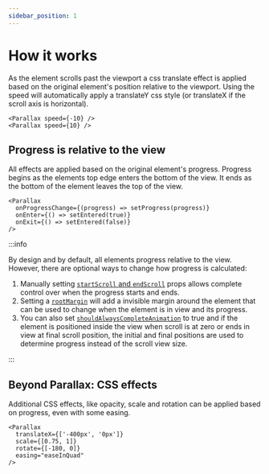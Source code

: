 ```yaml
---
sidebar_position: 1
---
```



# How it works

As the element scrolls past the viewport a css translate effect is applied based on the original element's position relative to the viewport. Using the speed will automatically apply a translateY css style (or translateX if the scroll axis is horizontal).

```tsx
<Parallax speed={-10} />
<Parallax speed={10} />
```

<HowItWorks />

## Progress is relative to the view

All effects are applied based on the original element's progress. Progress begins as the elements top edge enters the bottom of the view. It ends as the bottom of the element leaves the top of the view.

```tsx
<Parallax
  onProgressChange={(progress) => setProgress(progress)}
  onEnter={() => setEntered(true)}
  onExit={() => setEntered(false)}
/>
```

<ElementProgress />

:::info

By design and by default, all elements progress relative to the view. However, there are optional ways to change how progress is calculated:

1. Manually setting [`startScroll` and `endScroll`](https://parallax-controller.v1.damnthat.tv/docs/usage/props#configuration-props) props allows complete control over when the progress starts and ends.
2. Setting a [`rootMargin`](https://parallax-controller.v1.damnthat.tv/docs/usage/props#configuration-props) will add a invisible margin around the element that can be used to change when the element is in view and its progress.
3. You can also set [`shouldAlwaysCompleteAnimation`](https://parallax-controller.v1.damnthat.tv/docs/usage/props#configuration-props) to true and if the element is positioned inside the view when scroll is at zero or ends in view at final scroll position, the initial and final positions are used to determine progress instead of the scroll view size.

:::

## Beyond Parallax: CSS effects

Additional CSS effects, like opacity, scale and rotation can be applied based on progress, even with some easing.

```tsx
<Parallax
  translateX={['-400px', '0px']}
  scale={[0.75, 1]}
  rotate={[-180, 0]}
  easing="easeInQuad"
/>
```

<BeyondCSSEffects />
